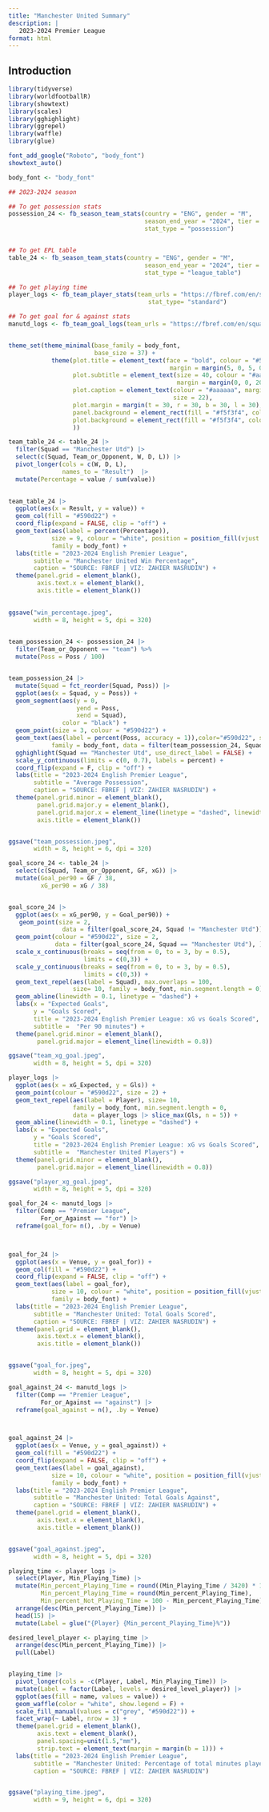 ---
title: "Manchester United Summary"
description: |
   2023-2024 Premier League
format: html
---

## Introduction

```{r}

library(tidyverse)
library(worldfootballR)
library(showtext)
library(scales)
library(gghighlight)
library(ggrepel)
library(waffle)
library(glue)

font_add_google("Roboto", "body_font")
showtext_auto()

body_font <- "body_font"
```

```{r, cache=TRUE}

## 2023-2024 season

## To get possession stats
possession_24 <- fb_season_team_stats(country = "ENG", gender = "M",
                                      season_end_year = "2024", tier = "1st",
                                      stat_type = "possession")


## To get EPL table
table_24 <- fb_season_team_stats(country = "ENG", gender = "M",
                                      season_end_year = "2024", tier = "1st",
                                      stat_type = "league_table")

## To get playing time
player_logs <- fb_team_player_stats(team_urls = "https://fbref.com/en/squads/19538871/Manchester-United-Stats", 
                                       stat_type= "standard")

## To get goal for & against stats
manutd_logs <- fb_team_goal_logs(team_urls = "https://fbref.com/en/squads/19538871/Manchester-United-Stats", for_or_against = "both")



```

```{r}

theme_set(theme_minimal(base_family = body_font,
                        base_size = 37) +
            theme(plot.title = element_text(face = "bold", colour = "#590d22", size = 55,
                                             margin = margin(5, 0, 5, 0)),
                  plot.subtitle = element_text(size = 40, colour = "#aaaaaa", 
                                               margin = margin(0, 0, 20, 0)),
                  plot.caption = element_text(colour = "#aaaaaa", margin = margin(10, 0, 10, 0),
                                              size = 22),
                  plot.margin = margin(t = 30, r = 30, b = 30, l = 30),
                  panel.background = element_rect(fill = "#f5f3f4", color = NA),
                  plot.background = element_rect(fill = "#f5f3f4", color = NA)
                  ))

```


```{r}

team_table_24 <- table_24 |> 
  filter(Squad == "Manchester Utd") |> 
  select(c(Squad, Team_or_Opponent, W, D, L)) |> 
  pivot_longer(cols = c(W, D, L),
               names_to = "Result")  |> 
  mutate(Percentage = value / sum(value))
  

team_table_24 |>
  ggplot(aes(x = Result, y = value)) +
  geom_col(fill = "#590d22") +
  coord_flip(expand = FALSE, clip = "off") +
  geom_text(aes(label = percent(Percentage)), 
            size = 9, colour = "white", position = position_fill(vjust = 1),
            family = body_font) +
  labs(title = "2023-2024 English Premier League",
       subtitle = "Manchester United Win Percentage",
       caption = "SOURCE: FBREF | VIZ: ZAHIER NASRUDIN") +
  theme(panel.grid = element_blank(),
        axis.text.x = element_blank(),
        axis.title = element_blank())
        

ggsave("win_percentage.jpeg",
       width = 8, height = 5, dpi = 320)  
 
```

```{r}


team_possession_24 <- possession_24 |> 
  filter(Team_or_Opponent == "team") %>%
  mutate(Poss = Poss / 100)


team_possession_24 |>
  mutate(Squad = fct_reorder(Squad, Poss)) |> 
  ggplot(aes(x = Squad, y = Poss)) +
  geom_segment(aes(y = 0, 
                   yend = Poss,
                   xend = Squad), 
               color = "black") +
  geom_point(size = 3, colour = "#590d22") +
  geom_text(aes(label = percent(Poss, accuracy = 1)),color="#590d22", size= 10, nudge_y = 0.03,
            family = body_font, data = filter(team_possession_24, Squad == "Manchester Utd")) +
  gghighlight(Squad == "Manchester Utd", use_direct_label = FALSE) +
  scale_y_continuous(limits = c(0, 0.7), labels = percent) +
  coord_flip(expand = F, clip = "off") +
  labs(title = "2023-2024 English Premier League",
       subtitle = "Average Possession",
       caption = "SOURCE: FBREF | VIZ: ZAHIER NASRUDIN") +
  theme(panel.grid.minor = element_blank(),
        panel.grid.major.y = element_blank(),
        panel.grid.major.x = element_line(linetype = "dashed", linewidth = 0.8),
        axis.title = element_blank())


ggsave("team_possession.jpeg",
       width = 8, height = 6, dpi = 320)  

```

```{r}


goal_score_24 <- table_24 |> 
  select(c(Squad, Team_or_Opponent, GF, xG)) |> 
  mutate(Goal_per90 = GF / 38,
         xG_per90 = xG / 38)


goal_score_24 |>
  ggplot(aes(x = xG_per90, y = Goal_per90)) +
   geom_point(size = 2,
               data = filter(goal_score_24, Squad != "Manchester Utd")) +
  geom_point(colour = "#590d22", size = 2,
             data = filter(goal_score_24, Squad == "Manchester Utd"), ) +
  scale_x_continuous(breaks = seq(from = 0, to = 3, by = 0.5),
                     limits = c(0,3)) +
  scale_y_continuous(breaks = seq(from = 0, to = 3, by = 0.5),
                     limits = c(0,3)) +
  geom_text_repel(aes(label = Squad), max.overlaps = 100,
                  size= 10, family = body_font, min.segment.length = 0) +
  geom_abline(linewidth = 0.1, linetype = "dashed") +
  labs(x = "Expected Goals",
       y = "Goals Scored",
       title = "2023-2024 English Premier League: xG vs Goals Scored",
       subtitle =  "Per 90 minutes") +
  theme(panel.grid.minor = element_blank(),
        panel.grid.major = element_line(linewidth = 0.8))

ggsave("team_xg_goal.jpeg",
       width = 8, height = 5, dpi = 320)  

```

```{r}


player_logs |>
  ggplot(aes(x = xG_Expected, y = Gls)) +
  geom_point(colour = "#590d22", size = 2) +
  geom_text_repel(aes(label = Player), size= 10, 
                  family = body_font, min.segment.length = 0,
                  data = player_logs |> slice_max(Gls, n = 5)) +
  geom_abline(linewidth = 0.1, linetype = "dashed") +
  labs(x = "Expected Goals",
       y = "Goals Scored",
       title = "2023-2024 English Premier League: xG vs Goals Scored",
       subtitle =  "Manchester United Players") +
  theme(panel.grid.minor = element_blank(),
        panel.grid.major = element_line(linewidth = 0.8))

ggsave("player_xg_goal.jpeg",
       width = 8, height = 5, dpi = 320)  

```





```{r}


goal_for_24 <- manutd_logs |> 
  filter(Comp == "Premier League",
         For_or_Against == "for") |> 
  reframe(goal_for= n(), .by = Venue)



goal_for_24 |> 
  ggplot(aes(x = Venue, y = goal_for)) +
  geom_col(fill = "#590d22") +
  coord_flip(expand = FALSE, clip = "off") +
  geom_text(aes(label = goal_for), 
            size = 10, colour = "white", position = position_fill(vjust = 1),
            family = body_font) +
  labs(title = "2023-2024 English Premier League",
       subtitle = "Manchester United: Total Goals Scored",
       caption = "SOURCE: FBREF | VIZ: ZAHIER NASRUDIN") +
  theme(panel.grid = element_blank(),
        axis.text.x = element_blank(),
        axis.title = element_blank())


ggsave("goal_for.jpeg",
       width = 8, height = 5, dpi = 320)  

```



```{r}


goal_against_24 <- manutd_logs |> 
  filter(Comp == "Premier League",
         For_or_Against == "against") |> 
  reframe(goal_against = n(), .by = Venue)



goal_against_24 |> 
  ggplot(aes(x = Venue, y = goal_against)) +
  geom_col(fill = "#590d22") +
  coord_flip(expand = FALSE, clip = "off") +
  geom_text(aes(label = goal_against), 
            size = 10, colour = "white", position = position_fill(vjust = 1),
            family = body_font) +
  labs(title = "2023-2024 English Premier League",
       subtitle = "Manchester United: Total Goals Against",
       caption = "SOURCE: FBREF | VIZ: ZAHIER NASRUDIN") +
  theme(panel.grid = element_blank(),
        axis.text.x = element_blank(),
        axis.title = element_blank())


ggsave("goal_against.jpeg",
       width = 8, height = 5, dpi = 320)  

```

```{r}

playing_time <- player_logs |> 
  select(Player, Min_Playing_Time) |> 
  mutate(Min_percent_Playing_Time = round((Min_Playing_Time / 3420) * 100),
         Min_percent_Playing_Time = round(Min_percent_Playing_Time),
         Min_percent_Not_Playing_Time = 100 - Min_percent_Playing_Time) |> 
  arrange(desc(Min_percent_Playing_Time)) |> 
  head(15) |> 
  mutate(Label = glue("{Player} {Min_percent_Playing_Time}%"))

desired_level_player <- playing_time |> 
  arrange(desc(Min_percent_Playing_Time)) |> 
  pull(Label)


playing_time |> 
  pivot_longer(cols = -c(Player, Label, Min_Playing_Time)) |> 
  mutate(Label = factor(Label, levels = desired_level_player)) |>
  ggplot(aes(fill = name, values = value)) +
  geom_waffle(color = "white", show.legend = F) +
  scale_fill_manual(values = c("grey", "#590d22")) +
  facet_wrap(~ Label, nrow = 3) +
  theme(panel.grid = element_blank(),
        axis.text = element_blank(),
        panel.spacing=unit(1.5,"mm"),
        strip.text = element_text(margin = margin(b = 1))) +
  labs(title = "2023-2024 English Premier League",
       subtitle = "Manchester United: Percentage of total minutes played (Top 15)",
       caption = "SOURCE: FBREF | VIZ: ZAHIER NASRUDIN")


ggsave("playing_time.jpeg",
       width = 9, height = 6, dpi = 320)  

```
